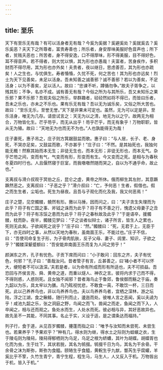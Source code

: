 ```yaml
---
---
---
```

title: 至乐
---



天下有至乐无有哉？有可以活身者无有哉？今奚为奚据？奚避奚处？奚就奚去？奚乐奚恶？夫天下之所尊者，富贵寿善也；所乐者，身安厚味美服好色音声也；所下者，贫贱夭恶也；所苦者，身不得安逸，口不得厚味，形不得美服，目不得好色，耳不得音声。若不得者，则大忧以惧，其为形也亦愚哉！夫富者，苦身疾作，多积财而不得尽用，其为形也亦外矣！夫贵者，夜以继日，思虑善否，其为形也亦疏矣！人之生也，与忧俱生。寿者惛惛，久忧不死，何之苦也！其为形也亦远矣！烈士为天下见善矣，未足以活身。吾未知善之诚善邪？诚不善邪？若以为善矣，不足活身；以为不善矣，足以活人。故曰：“忠谏不听，蹲循勿争。”故夫子胥争之，以残其形；不争，名亦不成。诚有善无有哉？今俗之所为与其所乐，吾又未知乐之果乐邪？果不乐邪？吾观夫俗之所乐，举群趣者，硁硁然如将不得已，而皆曰乐者，吾未之乐也，亦未之不乐也。果有乐无有哉？吾以无为诚乐矣，又俗之所大苦也。故曰：“至乐无乐，至誉无誉。”天下是非果未可定也。虽然，无为可以定是非。至乐活身，唯无为几存。请尝试言之：天无为以之清，地无为以之宁。故两无为相合，万物皆化生。芒乎芴乎，而无从出乎！芴乎芒乎，而无有象乎！万物职职，皆从无为殖。故曰：“天地无为也而无不为也。”人也孰能得无为哉！

庄子妻死，惠子吊之，庄子则方箕踞鼓盆而歌。惠子曰：“与人居，长子、老、身死，不哭亦足矣，又鼓盆而歌，不亦甚乎！”庄子曰：“不然。是其始死也，我独何能无概！然察其始而本无生；非徒无生也，而本无形；非徒无形也，而本无气。杂乎芒芴之间，变而有气，气变而有形，形变而有生。今又变而之死。是相与为春秋冬夏四时行也。人且偃然寝于巨室，而我噭噭然随而哭之，自以为不通乎命，故止也。”

支离叔与滑介叔观于冥伯之丘，昆仑之虚，黄帝之所休。俄而柳生其左肘，其意蹶蹶然恶之。支离叔曰：“子恶之乎？”滑介叔曰：“亡，予何恶！生者，假借也。假之而生生者，尘垢也。死生为昼夜。且吾与子观化而化及我，我又何恶焉！”

庄子之楚，见空髑髅，髐然有形。撽以马捶，因而问之，曰：“夫子贪生失理而为此乎？将子有亡国之事、斧钺之诛而为此乎？将子有不善之行，愧遗父母妻子之丑而为此乎？将子有冻馁之患而为此乎？将子之春秋故及此乎？”于是语卒，援髑髅，枕而卧。夜半，髑髅见梦曰：“子之谈者似辩士，诸子所言，皆生人之累也，死则无此矣。子欲闻死之说乎？”庄子曰：“然。”髑髅曰：“死，无君于上，无臣于下，亦无四时之事，从然以天地为春秋，虽南面王乐，不能过也。”庄子不信，曰：“吾使司命复生子形，为子骨肉肌肤，反子父母、妻子、闾里、知识，子欲之乎？”髑髅深颦蹙额曰：“吾安能弃南面王乐而复为人间之劳乎！”

颜渊东之齐，孔子有忧色。子贡下席而问曰：“小子敢问：回东之齐，夫子有忧色，何邪？”孔子曰：“善哉汝问。昔者管子有言，丘甚善之，曰‘褚小者不可以怀大，绠短者不可以汲深。’夫若是者，以为命有所成而形有所适也，夫不可损益。吾恐回与齐侯言尧、舜、黄帝之道，而重以燧人、神农之言。彼将内求于己而不得，不得则惑，人惑则死。且女独不闻邪？昔者海鸟止于鲁郊，鲁侯御而觞之于庙，奏九韶以为乐，具太牢以为膳。鸟乃眩视忧悲，不敢食一脔，不敢饮一杯，三日而死。此以己养养鸟也，非以鸟养养鸟也。夫以鸟养养鸟者，宜栖之深林，游之坛陆，浮之江湖，食之鳅鲦，随行列而止，逶迤而处。彼唯人言之恶闻，奚以夫譊为乎！咸池九韶之乐，张之洞庭之野，鸟闻之而飞，兽闻之而走，鱼闻之而下入，人卒闻之，相与还而观之。鱼处水而生，人处水而死。彼必相与异，其好恶故异也。故先圣不一其能，不同其事。名止于实，义设于适，是之谓条达而福持。”

列子行，食于道，从见百岁髑髅，攓蓬而指之曰：“唯予与汝知而未尝死、未尝生也。若果养乎？予果欢乎？”种有几，得水则为继，得水土之际则为蛙蠙之衣，生于陵屯则为陵舄，陵舄得郁栖则为乌足，乌足之根为蛴螬，其叶为胡蝶。胡蝶胥也化而为虫，生于灶下，其状若脱，其名为鸲掇。鸲掇千日为鸟，其名为干余骨。干余骨之沫为斯弥，斯弥为食醯。颐辂生乎食醯，黄軦生乎九猷，瞀芮生乎腐蠸，羊奚比乎不箰，久竹生青宁，青宁生程，程生马，马生人，人又反入于机。万物皆出于机，皆入于机。”

